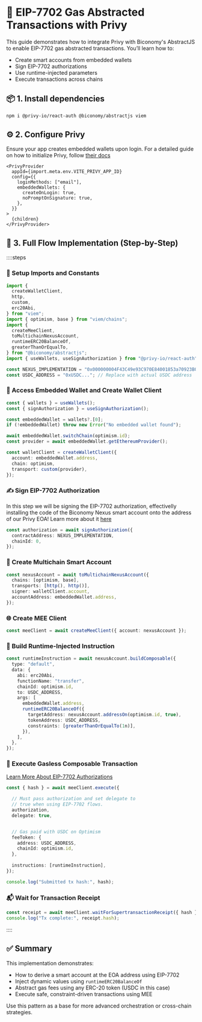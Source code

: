 # 🔐 EIP-7702 Gas Abstracted Transactions with Privy

This guide demonstrates how to integrate Privy with Biconomy's AbstractJS to enable EIP-7702 gas abstracted transactions. You’ll learn how to:

- Create smart accounts from embedded wallets
- Sign EIP-7702 authorizations
- Use runtime-injected parameters
- Execute transactions across chains



## 📦 1. Install dependencies

```bash
npm i @privy-io/react-auth @biconomy/abstractjs viem
```



## ⚙️ 2. Configure Privy

Ensure your app creates embedded wallets upon login. For a detailed guide
on how to initialize Privy, follow [their docs](https://docs.privy.io/wallets/connectors/setup/configuring-external-connector-wallets)

```tsx
<PrivyProvider
  appId={import.meta.env.VITE_PRIVY_APP_ID}
  config={{
    loginMethods: ["email"],
    embeddedWallets: {
      createOnLogin: true,
      noPromptOnSignature: true,
    },
  }}
>
  {children}
</PrivyProvider>
```



## 🧠 3. Full Flow Implementation (Step-by-Step)

::::steps
### 🔑 Setup Imports and Constants

```ts
import {
  createWalletClient,
  http,
  custom,
  erc20Abi,
} from "viem";
import { optimism, base } from "viem/chains";
import {
  createMeeClient,
  toMultichainNexusAccount,
  runtimeERC20BalanceOf,
  greaterThanOrEqualTo,
} from "@biconomy/abstractjs";
import { useWallets, useSignAuthorization } from "@privy-io/react-auth";

const NEXUS_IMPLEMENTATION = "0x000000004F43C49e93C970E84001853a70923B03";
const USDC_ADDRESS = "0xUSDC..."; // Replace with actual USDC address
```

### 👤 Access Embedded Wallet and Create Wallet Client

```ts
const { wallets } = useWallets();
const { signAuthorization } = useSignAuthorization();

const embeddedWallet = wallets?.[0];
if (!embeddedWallet) throw new Error("No embedded wallet found");

await embeddedWallet.switchChain(optimism.id);
const provider = await embeddedWallet.getEthereumProvider();

const walletClient = createWalletClient({
  account: embeddedWallet.address,
  chain: optimism,
  transport: custom(provider),
});
```

### ✍️ Sign EIP-7702 Authorization

In this step we will be signing the EIP-7702 authorization, effectivelly installing the code of 
the Biconomy Nexus smart account onto the address of our Privy EOA! Learn more about it 
[here](/new/getting-started/enable-mee-eoa-users)

```ts
const authorization = await signAuthorization({
  contractAddress: NEXUS_IMPLEMENTATION,
  chainId: 0,
});
```

### 🧱 Create Multichain Smart Account

```ts
const nexusAccount = await toMultichainNexusAccount({
  chains: [optimism, base],
  transports: [http(), http()],
  signer: walletClient.account,
  accountAddress: embeddedWallet.address,
});
```

### 🌐 Create MEE Client

```ts
const meeClient = await createMeeClient({ account: nexusAccount });
```

### 🔄 Build Runtime-Injected Instruction

```ts
const runtimeInstruction = await nexusAccount.buildComposable({
  type: "default",
  data: {
    abi: erc20Abi,
    functionName: "transfer",
    chainId: optimism.id,
    to: USDC_ADDRESS,
    args: [
      embeddedWallet.address,
      runtimeERC20BalanceOf({
        targetAddress: nexusAccount.addressOn(optimism.id, true),
        tokenAddress: USDC_ADDRESS,
        constraints: [greaterThanOrEqualTo(1n)],
      }),
    ],
  },
});
```

### 🚀 Execute Gasless Composable Transaction

[Learn More About EIP-7702 Authorizations](/new/getting-started/enable-mee-eoa-7702)

```ts
const { hash } = await meeClient.execute({

  // Must pass authorization and set delegate to
  // true when using EIP-7702 flows.
  authorization,
  delegate: true,


  // Gas paid with USDC on Optimism
  feeToken: {
    address: USDC_ADDRESS,
    chainId: optimism.id,
  },
  
  instructions: [runtimeInstruction],
});

console.log("Submitted tx hash:", hash);
```

### 📬 Wait for Transaction Receipt

```ts
const receipt = await meeClient.waitForSupertransactionReceipt({ hash });
console.log("Tx complete:", receipt.hash);
```

::::


## ✅ Summary

This implementation demonstrates:

- How to derive a smart account at the EOA address using EIP-7702
- Inject dynamic values using `runtimeERC20BalanceOf`
- Abstract gas fees using any ERC-20 token (USDC in this case)
- Execute safe, constraint-driven transactions using MEE

Use this pattern as a base for more advanced orchestration or cross-chain strategies.